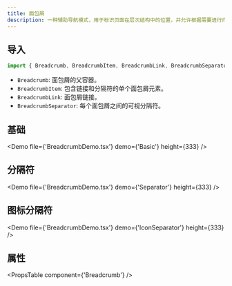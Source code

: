 ```yaml
---
title: 面包屑
description: 一种辅助导航模式，用于标识页面在层次结构中的位置，并允许根据需要进行向上导航。
---
```


## 导入

```javascript
import { Breadcrumb, BreadcrumbItem, BreadcrumbLink, BreadcrumbSeparator } from '@resolid/nxt-ui';
```

- `Breadcrumb`: 面包屑的父容器。
- `BreadcrumbItem`: 包含链接和分隔符的单个面包屑元素。
- `BreadcrumbLink`: 面包屑链接。
- `BreadcrumbSeparator`: 每个面包屑之间的可视分隔符。

## 基础

<Demo file={'BreadcrumbDemo.tsx'} demo={'Basic'} height={333} />

## 分隔符

<Demo file={'BreadcrumbDemo.tsx'} demo={'Separator'} height={333} />

## 图标分隔符

<Demo file={'BreadcrumbDemo.tsx'} demo={'IconSeparator'} height={333} />

## 属性

<PropsTable component={'Breadcrumb'} />
